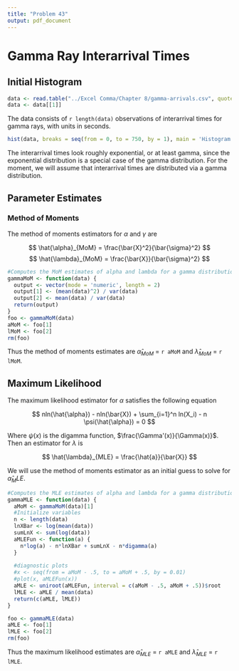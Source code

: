 ```yaml
---
title: "Problem 43"
output: pdf_document
---
```


# Gamma Ray Interarrival Times

## Initial Histogram

```r
data <- read.table("../Excel Comma/Chapter 8/gamma-arrivals.csv", quote="\"", comment.char="")
data <- data[[1]]
```

The data consists of `r length(data)` observations of interarrival times for gamma rays, with units in seconds.

```r
hist(data, breaks = seq(from = 0, to = 750, by = 1), main = 'Histogram of Interarrival Times', xlab = 'Time (seconds)')
```
The interarrival times look roughly exponential, or at least gamma, since the exponential distribution is a special case of the gamma distribution. For the moment, we will assume that interarrival times are distributed via a gamma distribution.

## Parameter Estimates

### Method of Moments

The method of moments estimators for $\alpha$ and $\gamma$ are

$$ 
\hat{\alpha}_{MoM} = \frac{\bar{X}^2}{\bar{\sigma}^2}
$$
$$
\hat{\lambda}_{MoM} = \frac{\bar{X}}{\bar{\sigma}^2}
$$

```r
#Computes the MoM estimates of alpha and lambda for a gamma distribution, respectively
gammaMoM <- function(data) {
  output <- vector(mode = 'numeric', length = 2)
  output[1] <- (mean(data)^2) / var(data)
  output[2] <- mean(data) / var(data)
  return(output)
}
foo <- gammaMoM(data)
aMoM <- foo[1]
lMoM <- foo[2]
rm(foo)
```

Thus the method of moments estimates are $\hat{\alpha}_{MoM}$ = `r aMoM` and $\hat{\lambda}_{MoM}$ = `r lMoM`.

## Maximum Likelihood

The maximum likelihood estimator for $\alpha$ satisfies the following equation

$$
nln(\hat{\alpha}) - nln(\bar{X}) + \sum_{i=1}^n ln(X_i) - n \psi(\hat{\alpha}) = 0
$$

Where $\psi(x)$ is the digamma function, $\frac{\Gamma'(x)}{\Gamma(x)}$. Then an estimator for $\lambda$ is

$$
\hat{\lambda}_{MLE} = \frac{\hat{a}}{\bar{X}}
$$

We will use the method of moments estimator as an initial guess to solve for $\hat{\alpha}_MLE$.

```r
#Computes the MLE estimates of alpha and lambda for a gamma distribution, respectively
gammaMLE <- function(data) {
  aMoM <- gammaMoM(data)[1]
  #Initialize variables
  n <- length(data)
  lnXBar <- log(mean(data))
  sumLnX <- sum(log(data))
  aMLEFun <- function(a) {
    n*log(a) - n*lnXBar + sumLnX - n*digamma(a)
  }
  
  #diagnostic plots
  #x <- seq(from = aMoM - .5, to = aMoM + .5, by = 0.01)
  #plot(x, aMLEFun(x))
  aMLE <- uniroot(aMLEFun, interval = c(aMoM - .5, aMoM + .5))$root
  lMLE <- aMLE / mean(data)
  return(c(aMLE, lMLE))
}

foo <- gammaMLE(data)
aMLE <- foo[1]
lMLE <- foo[2]
rm(foo)
```

Thus the maximum likelihood estimates are $\hat{\alpha}_{MLE}$ = `r aMLE` and $\hat{\lambda}_{MLE}$ = `r lMLE`.
